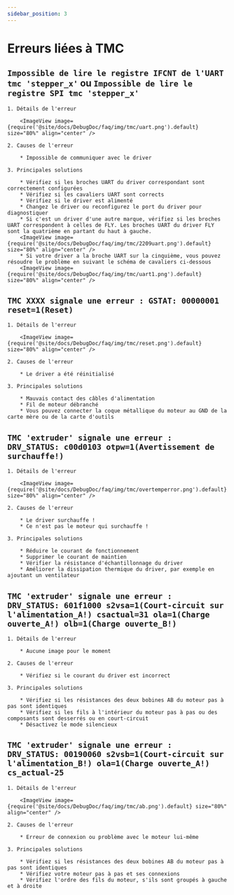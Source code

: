 ```yaml
---
sidebar_position: 3
---
```


# Erreurs liées à TMC

## `Impossible de lire le registre IFCNT de l'UART tmc 'stepper_x'` ou `Impossible de lire le registre SPI tmc 'stepper_x'`

    1. Détails de l'erreur

        <ImageView image={require('@site/docs/DebugDoc/faq/img/tmc/uart.png').default} size="80%" align="center" />

    2. Causes de l'erreur

        * Impossible de communiquer avec le driver

    3. Principales solutions

        * Vérifiez si les broches UART du driver correspondant sont correctement configurées
        * Vérifiez si les cavaliers UART sont corrects
        * Vérifiez si le driver est alimenté
        * Changez le driver ou reconfigurez le port du driver pour diagnostiquer
        * Si c'est un driver d'une autre marque, vérifiez si les broches UART correspondent à celles de FLY. Les broches UART du driver FLY sont la quatrième en partant du haut à gauche.
        <ImageView image={require('@site/docs/DebugDoc/faq/img/tmc/2209uart.png').default} size="80%" align="center" />
        * Si votre driver a la broche UART sur la cinquième, vous pouvez résoudre le problème en suivant le schéma de cavaliers ci-dessous
        <ImageView image={require('@site/docs/DebugDoc/faq/img/tmc/uart1.png').default} size="80%" align="center" />

## `TMC XXXX signale une erreur : GSTAT: 00000001 reset=1(Reset) `

    1. Détails de l'erreur

        <ImageView image={require('@site/docs/DebugDoc/faq/img/tmc/reset.png').default} size="80%" align="center" />

    2. Causes de l'erreur

        * Le driver a été réinitialisé

    3. Principales solutions

        * Mauvais contact des câbles d'alimentation
        * Fil de moteur débranché
        * Vous pouvez connecter la coque métallique du moteur au GND de la carte mère ou de la carte d'outils

## `TMC 'extruder' signale une erreur : DRV_STATUS: c00d0103 otpw=1(Avertissement de surchauffe!) `

    1. Détails de l'erreur

        <ImageView image={require('@site/docs/DebugDoc/faq/img/tmc/overtemperror.png').default} size="80%" align="center" />

    2. Causes de l'erreur

        * Le driver surchauffe !
        * Ce n'est pas le moteur qui surchauffe !

    3. Principales solutions

        * Réduire le courant de fonctionnement
        * Supprimer le courant de maintien
        * Vérifier la résistance d'échantillonnage du driver
        * Améliorer la dissipation thermique du driver, par exemple en ajoutant un ventilateur

## `TMC 'extruder' signale une erreur : DRV_STATUS: 601f1000 s2vsa=1(Court-circuit sur l'alimentation_A!) csactual=31 ola=1(Charge ouverte_A!) olb=1(Charge ouverte_B!)`

    1. Détails de l'erreur

        * Aucune image pour le moment

    2. Causes de l'erreur

        * Vérifiez si le courant du driver est incorrect

    3. Principales solutions

        * Vérifiez si les résistances des deux bobines AB du moteur pas à pas sont identiques
        * Vérifiez si les fils à l'intérieur du moteur pas à pas ou des composants sont desserrés ou en court-circuit
        * Désactivez le mode silencieux

## `TMC 'extruder' signale une erreur : DRV_STATUS: 00190060 s2vsb=1(Court-circuit sur l'alimentation_B!) ola=1(Charge ouverte_A!) cs_actual-25`

    1. Détails de l'erreur

        <ImageView image={require('@site/docs/DebugDoc/faq/img/tmc/ab.png').default} size="80%" align="center" />

    2. Causes de l'erreur

        * Erreur de connexion ou problème avec le moteur lui-même

    3. Principales solutions

        * Vérifiez si les résistances des deux bobines AB du moteur pas à pas sont identiques
        * Vérifiez votre moteur pas à pas et ses connexions
        * Vérifiez l'ordre des fils du moteur, s'ils sont groupés à gauche et à droite
